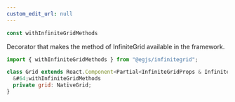 ```yaml
---
custom_edit_url: null
---
```


```ts
const withInfiniteGridMethods
```

<div>

</div>

<p>Decorator that makes the method of InfiniteGrid available in the framework.</p>

```js
import { withInfiniteGridMethods } from "@egjs/infinitegrid";

class Grid extends React.Component<Partial<InfiniteGridProps & InfiniteGridOptions>> {
  &#64;withInfiniteGridMethods
  private grid: NativeGrid;
}
```

